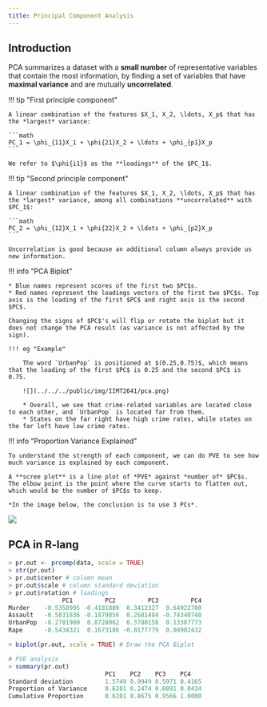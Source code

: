 ```yaml
---
title: Principal Component Analysis
---
```


## Introduction

PCA summarizes a dataset with a **small number** of representative variables that contain the most information, by finding a set of variables that have **maximal variance** and are mutually **uncorrelated**. 

!!! tip "First principle component"

    A linear combination of the features $X_1, X_2, \ldots, X_p$ that has the *largest* variance:

    ```math
    PC_1 = \phi_{11}X_1 + \phi{21}X_2 + \ldots + \phi_{p1}X_p
    ```

    We refer to $\phi{i1}$ as the **loadings** of the $PC_1$.

!!! tip "Second principle component"

    A linear combination of the features $X_1, X_2, \ldots, X_p$ that has the *largest* variance, among all combinations **uncorrelated** with $PC_1$:

    ```math
    PC_2 = \phi_{12}X_1 + \phi{22}X_2 + \ldots + \phi_{p2}X_p
    ```

    Uncorrelation is good because an additional column always provide us new information.

!!! info "PCA Biplot"

    * Blue names represent scores of the first two $PC$s.
    * Red names represent the loadings vectors of the first two $PC$s. Top axis is the loading of the first $PC$ and right axis is the second $PC$.

    Changing the signs of $PC$'s will flip or rotate the biplot but it does not change the PCA result (as variance is not affected by the sign).

    !!! eg "Example"

        The word `UrbanPop` is positioned at $(0.25,0.75)$, which means that the loading of the first $PC$ is 0.25 and the second $PC$ is 0.75. 

        ![](../../../public/img/IIMT2641/pca.png)

        * Overall, we see that crime-related variables are located close to each other, and `UrbanPop` is located far from them.
        * States on the far right have high crime rates, while states on the far left have low crime rates.
    
!!! info "Proportion Variance Explained"

    To understand the strength of each component, we can do PVE to see how much variance is explained by each component. 

    A **scree plot** is a line plot of *PVE* against *number of* $PC$s. The elbow point is the point where the curve starts to flatten out, which would be the number of $PC$s to keep. 

    *In the image below, the conclusion is to use 3 PCs*.

![](../../../public/img/IIMT2641/screeplot.png)

## PCA in R-lang

```r
> pr.out <- prcomp(data, scale = TRUE)
> str(pr.out)
> pr.out$center # column mean
> pr.out$scale # column standard deviation
> pr.out$rotation # loadings
               PC1         PC2         PC3         PC4
Murder    -0.5358995 -0.4181809  0.3412327  0.64922780
Assault   -0.5831836 -0.1879856  0.2681484 -0.74340748
UrbanPop  -0.2781909  0.8728062  0.3780158  0.13387773
Rape      -0.5434321  0.1673186 -0.8177779  0.08902432

> biplot(pr.out, scale = TRUE) # Draw the PCA Biplot

# PVE analysis
> summary(pr.out)
                           PC1    PC2    PC3    PC4
Standard deviation         1.5749 0.9949 0.5971 0.4165
Proportion of Variance     0.6201 0.2474 0.0891 0.0434
Cumulative Proportion      0.6201 0.8675 0.9566 1.0000
```